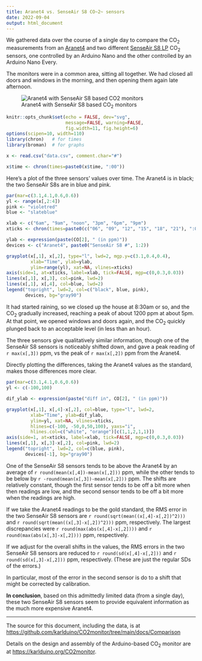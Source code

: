 ```yaml
---
title: Aranet4 vs. SenseAir S8 CO~2~ sensors
date: 2022-09-04
output: html_document
---
```


We gathered data over the course of a single day to compare the CO~2~
measurements from an [Aranet4](https://aranet.com/products/aranet4/)
and two different [SenseAir S8
LP](https://senseair.com/products/size-counts/s8-lp/) CO~2~ sensors,
one controlled by an Arduino Nano and the other controlled by an
Arduino Nano Every.

The monitors were in a common area, sitting all together. We had
closed all doors and windows in the morning, and then opening them again
late afternoon.

![Aranet4 with SenseAir S8 based CO~2~ monitors](https://karlduino.org/CO2monitor/docs/pics/comparison_experiment.jpg)

```r
knitr::opts_chunk$set(echo = FALSE, dev="svg",
                      message=FALSE, warning=FALSE,
                      fig.width=11, fig.height=6)
options(scipen=10, width=110)
library(chron)   # for times
library(broman)  # for graphs
```

```r
x <- read.csv("data.csv", comment.char="#")

x$time <- chron(times=paste0(x$time, ":00"))
```

Here's a plot of the three sensors' values over time. The Aranet4 is
in black; the two SenseAir S8s are in blue and pink.

```r
par(mar=c(3.1,4.1,0.6,0.6))
yl <- range(x[,2:4])
pink <- "violetred"
blue <- "slateblue"

xlab <- c("6am", "9am", "noon", "3pm", "6pm", "9pm")
xticks <- chron(times=paste0(c("06", "09", "12", "15", "18", "21"), ":00:00"))

ylab <- expression(paste(CO[2], " (in ppm)"))
devices <- c("Aranet4", paste0("SenseAir S8 #", 1:2))

grayplot(x[,1], x[,2], type="l", lwd=2, mgp.y=c(3.1,0.4,0.4),
         xlab="Time", ylab=ylab,
         ylim=range(yl), xat=NA, vlines=xticks)
axis(side=1, at=xticks, label=xlab, tick=FALSE, mgp=c(0,0.3,0.03))
lines(x[,1], x[,3], col=pink, lwd=2)
lines(x[,1], x[,4], col=blue, lwd=2)
legend("topright", lwd=2, col=c("black", blue, pink),
       devices, bg="gray90")
```

It had started raining, so we closed up the house at 8:30am or so, and
the CO~2~ gradually increased, reaching a peak of about 1200 ppm at
about 5pm. At that point, we opened windows and doors again, and the
CO~2~ quickly plunged back to an acceptable level (in less than an hour).

The three sensors give qualitatively similar information, though one
of the SenseAir S8 sensors is noticeably shifted down, and gave a peak
reading of `r max(x[,3])` ppm, vs the peak of `r max(x[,2])` ppm from
the Aranet4.

Directly plotting the differences, taking the Aranet4 values as the standard,
makes those differences more clear.

```r
par(mar=c(3.1,4.1,0.6,0.6))
yl <- c(-100,100)

dif_ylab <- expression(paste("diff in", CO[2], " (in ppm)"))

grayplot(x[,1], x[,4]-x[,2], col=blue, type="l", lwd=2,
         xlab="Time", ylab=dif_ylab,
         ylim=yl, xat=NA, vlines=xticks,
         hlines=c(-100, -50,0,50,100), yaxs="i",
         hlines.col=c("white", "orange")[c(1,1,2,1,1)])
axis(side=1, at=xticks, label=xlab, tick=FALSE, mgp=c(0,0.3,0.03))
lines(x[,1], x[,3]-x[,2], col=pink, lwd=2)
legend("topright", lwd=2, col=c(blue, pink),
       devices[-1], bg="gray90")
```

One of the SenseAir S8 sensors tends to be above the Aranet4 by
an average of `r round(mean(x[,4])-mean(x[,2]))` ppm, while the
other tends to be below by `r -round(mean(x[,3])-mean(x[,2]))` ppm.
The shifts are relatively constant, though the first sensor tends to be off
a bit more when then readings are low, and the second sensor tends to
be off a bit more when the readings are high.

If we take the Aranet4 readings to be the gold standard, the RMS error in
the two SenseAir S8 sensors are
`r round(sqrt(mean((x[,4]-x[,2])^2)))` and
`r round(sqrt(mean((x[,3]-x[,2])^2)))` ppm, respectively.
The largest discrepancies were
`r round(max(abs(x[,4]-x[,2])))` and `r round(max(abs(x[,3]-x[,2])))`
ppm, respectively.

If we adjust for the overall shifts in the values, the RMS errors in
the two SenseAir S8 sensors are reduced to
`r round(sd(x[,4]-x[,2]))` and
`r round(sd(x[,3]-x[,2]))` ppm, respectively.
(These are just the regular SDs of the errors.)

In particular, most of the error in the second sensor is do to a shift that might
be corrected by calibration.

**In conclusion**, based on this admittedly limited data (from a single
day), these two SenseAir S8 sensors seem to provide equivalent
information as the much more expensive Aranet4.

---

The source for this document, including the data, is at
<https://github.com/karlduino/CO2monitor/tree/main/docs/Comparison>

Details on the design and assembly of the Arduino-based CO~2~ monitor are at
<https://karlduino.org/CO2monitor>.
